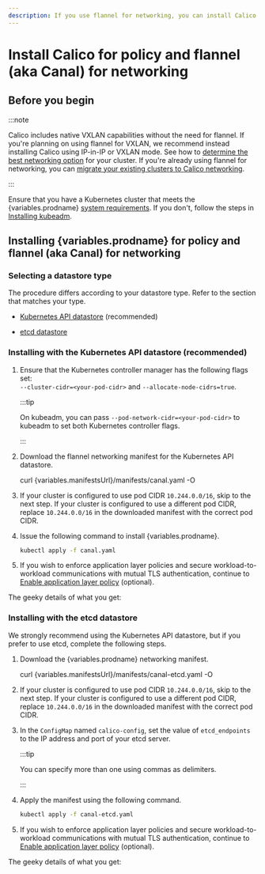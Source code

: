 ```yaml
---
description: If you use flannel for networking, you can install Calico network policy to secure cluster communications.
---
```



# Install Calico for policy and flannel (aka Canal) for networking

## Before you begin

:::note

Calico includes native VXLAN capabilities without the need for flannel. If you're planning on using flannel for VXLAN, we recommend instead installing Calico using IP-in-IP or VXLAN mode. See how to [determine the best networking option](../../../networking/determine-best-networking.mdx) for your cluster.
If you're already using flannel for networking, you can [migrate your existing clusters to Calico networking](migration-from-flannel.mdx).

:::

Ensure that you have a Kubernetes cluster that meets the
{variables.prodname} [system requirements](../requirements.mdx). If you don't,
follow the steps in [Installing kubeadm](https://kubernetes.io/docs/setup/production-environment/tools/kubeadm/install-kubeadm/).

## Installing {variables.prodname} for policy and flannel (aka Canal) for networking

### Selecting a datastore type

The procedure differs according to your datastore type. Refer to the section that matches your type.

- [Kubernetes API datastore](#installing-with-the-kubernetes-api-datastore-recommended) (recommended)

- [etcd datastore](#installing-with-the-etcd-datastore)

### Installing with the Kubernetes API datastore (recommended)

1. Ensure that the Kubernetes controller manager has the following flags
   set: <br/>
   `--cluster-cidr=<your-pod-cidr>` and `--allocate-node-cidrs=true`.

   :::tip

   On kubeadm, you can pass `--pod-network-cidr=<your-pod-cidr>`
   to kubeadm to set both Kubernetes controller flags.

   :::

1. Download the flannel networking manifest for the Kubernetes API datastore.

   <CodeBlock language='bash'>
   curl {variables.manifestsUrl}/manifests/canal.yaml -O
   </CodeBlock>

1. If your cluster is configured to use pod CIDR `10.244.0.0/16`, skip to the next step.
   If your cluster is configured to use a different pod CIDR, replace `10.244.0.0/16` in the downloaded manifest with the correct pod CIDR.

1. Issue the following command to install {variables.prodname}.

   ```bash
   kubectl apply -f canal.yaml
   ```

1. If you wish to enforce application layer policies and secure workload-to-workload
   communications with mutual TLS authentication, continue to [Enable application layer policy](../../../network-policy/istio/app-layer-policy.mdx) (optional).

The geeky details of what you get:

<GeekDetails
  prodname='Calico'
  details='Policy:Calico,IPAM:Host-local,CNI:Calico,Overlay:VXLAN,Routing:Static,Datastore:Kubernetes'
/>

### Installing with the etcd datastore

We strongly recommend using the Kubernetes API datastore, but if you prefer to use
etcd, complete the following steps.

1. Download the {variables.prodname} networking manifest.

   <CodeBlock language='bash'>
   curl {variables.manifestsUrl}/manifests/canal-etcd.yaml -O
   </CodeBlock>

1. If your cluster is configured to use pod CIDR `10.244.0.0/16`, skip to the next step.
   If your cluster is configured to use a different pod CIDR, replace `10.244.0.0/16` in the downloaded manifest with the correct pod CIDR.

1. In the `ConfigMap` named `calico-config`, set the value of
   `etcd_endpoints` to the IP address and port of your etcd server.

   :::tip

   You can specify more than one using commas as delimiters.

   :::

1. Apply the manifest using the following command.

   ```bash
   kubectl apply -f canal-etcd.yaml
   ```

1. If you wish to enforce application layer policies and secure workload-to-workload
   communications with mutual TLS authentication, continue to [Enable application layer policy](../../../network-policy/istio/app-layer-policy.mdx) (optional).

The geeky details of what you get:

<GeekDetails
  prodname='Calico'
  details='Policy:Calico,IPAM:Host-local,CNI:Calico,Overlay:VXLAN,Routing:Static,Datastore:etcd'
/>
